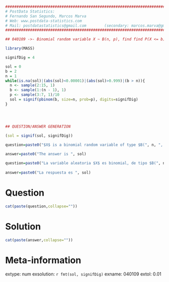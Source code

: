 
```r

################################################################################
# PostData Statistics: 
# Fernando San Segundo, Marcos Marva
# Web: www.postdata-statistics.com
# Mail: postdatastatistics@gmail.com        (secondary: marcos.marva@gmail.es)
################################################################################

## 040109 ->- Binomial random variable X ~ B(n, p), find find P(X <= b). 
```


```r
library(MASS)

signifDig = 4

sol = 0
b = 2
n = 1
while(is.na(sol)|(abs(sol)<0.00001)|(abs(sol)>0.999)|(b > n)){
  n <- sample(2:15, 1)
  b <- sample(1:(n - 1), 1)
  p <- sample(3:7, 1)/10
  sol = signif(pbinom(b, size=n, prob=p), digits=signifDig)
}




## QUESTION/ANSWER GENERATION

(sol = signif(sol, signifDig))

```


```r
question=paste0("$X$ is a binomial random variable of type $B(", n, ", ", p,")$. Find the probability $$P(X \\leq  ", b,").$$ Use  ", signifDig, " significant digits in your answer.")
  
answer=paste0("The answer is ", sol)

```


```r
question=paste0("La variable aleatoria $X$ es binomial, de tipo $B(", n, ", ", p,")$. Calcula la probabilidad $$P(X \\leq ", b,").$$ Escribe tu respuesta con ", signifDig, " cifras significativas." )
  
answer=paste0("La respuesta es ", sol)

```


Question
========

```r
cat(paste(question,collapse=""))
```


Solution
=========

```r
cat(paste(answer,collapse=""))
```

Meta-information
================
extype: num
exsolution: `r fmt(sol, signifDig)`
exname: 040109
extol: 0.01


